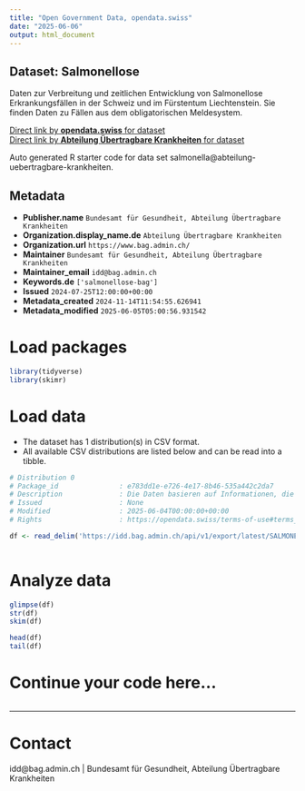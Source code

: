 ```yaml
---
title: "Open Government Data, opendata.swiss"
date: "2025-06-06"
output: html_document
---
```


## Dataset: Salmonellose

Daten zur Verbreitung und zeitlichen Entwicklung von Salmonellose Erkrankungsfällen in der Schweiz und im Fürstentum Liechtenstein. Sie finden Daten zu Fällen aus dem obligatorischen Meldesystem.

[Direct link by **opendata.swiss** for dataset](https://opendata.swiss/de/dataset/salmonellose1)<br>
[Direct link by **Abteilung Übertragbare Krankheiten** for dataset](https://idd.bag.admin.ch)

Auto generated R starter code for data set salmonella@abteilung-uebertragbare-krankheiten.

## Metadata

- **Publisher.name** `Bundesamt für Gesundheit, Abteilung Übertragbare Krankheiten`
- **Organization.display_name.de** `Abteilung Übertragbare Krankheiten`
- **Organization.url** `https://www.bag.admin.ch/`
- **Maintainer** `Bundesamt für Gesundheit, Abteilung Übertragbare Krankheiten`
- **Maintainer_email** `idd@bag.admin.ch`
- **Keywords.de** `['salmonellose-bag']`
- **Issued** `2024-07-25T12:00:00+00:00`
- **Metadata_created** `2024-11-14T11:54:55.626941`
- **Metadata_modified** `2025-06-05T05:00:56.931542`


# Load packages

```r

library(tidyverse)
library(skimr)

```

# Load data

-   The dataset has 1 distribution(s) in CSV format.
-   All available CSV distributions are listed below and can be read into a tibble.

```r

# Distribution 0
# Package_id               : e783dd1e-e726-4e17-8b46-535a442c2da7
# Description              : Die Daten basieren auf Informationen, die Laboratorien, Ärztinnen und Ärzte sowie Spitäler dem BAG im Rahmen der Meldepflicht übermittelt haben.
# Issued                   : None
# Modified                 : 2025-06-04T00:00:00+00:00
# Rights                   : https://opendata.swiss/terms-of-use#terms_by

df <- read_delim('https://idd.bag.admin.ch/api/v1/export/latest/SALMONELLOSIS_oblig/csv')



```

# Analyze data

```r

glimpse(df)
str(df)
skim(df)

head(df)
tail(df)

```

# Continue your code here...

```r

```

------------------------------------------------------------------------

# Contact

idd@bag.admin.ch | Bundesamt für Gesundheit, Abteilung Übertragbare Krankheiten
